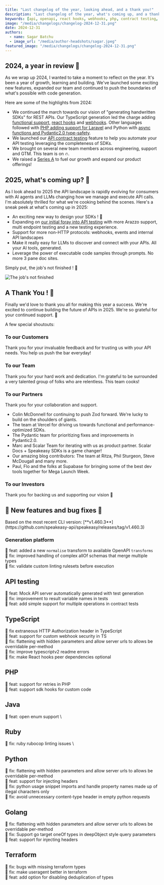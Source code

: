 ```yaml
---
title: "Last changelog of the year, looking ahead, and a thank you!"
description: "Last changelog of the year, what's coming up, and a thank you! - December 30, 2024"
keywords: [api, openapi, react hooks, webhooks, php, contract testing, sdks, developer experience, devex, dx]
image: "/media/changelogs/changelog-2024-12-31.png"
date: 2024-12-31
authors:
  - name: Sagar Batchu
  - image_url: "/media/author-headshots/sagar.jpeg"
featured_image: "/media/changelogs/changelog-2024-12-31.png"
---
```



## 2024, a year in review 📅

As we wrap up 2024, I wanted to take a moment to reflect on the year. It's been a year of growth, learning and building. We've launched some exciting new features, 
expanded our team and continued to push the boundaries of what's possible with code generation.

Here are some of the highlights from 2024:

- We continued the march towards our vision of "generating handwritten SDKs" for REST APIs. Our TypeScript generation led the charge adding [functional support](/post/standalone-functions), [react hooks](/post/release-react-hooks) and [webhooks](/post/release-webhooks-support). Other languages followed with [PHP adding support for Laravel](/post/release-php) and Python with [async functions and Pydantic2.0 type-safety](/post/release-python-v2-alpha).
- We launched our [API contract testing](/post/release-contract-testing/) feature to help you automate your API testing leveraging the completeness of SDKs.
- We brought on several new team members across engineering, support and GTM. This team is on 🔥.
- We raised a [Series A](/post/fundraising-series-a/) to fuel our growth and expand our product offerings!

## 2025, what's coming up? 🚀

As I look ahead to 2025 the API landscape is rapidly evolving for consumers with AI agents and LLMs changing how we manage and execute API calls. I'm absolutely thrilled for 
what we're cooking behind the scenes. Here's a sneak peek at what's coming up in 2025:

- An exciting new way to design your SDKs ! 🎨
- Expanding on [our initial foray into API testing]() with more Arazzo support, multi endpoint testing and a new testing experience. 
- Support for more non-HTTP protocols: webhooks, events and internal API landscapes
- Make it really easy for LLMs to discover and connect with your APIs. All your AI tools, generated.
- Leverage the power of executable code samples through prompts. No more 3 pane doc sites.

Simply put, the job's not finished ! 🚧

![The job's not finished](./assets/jobs_not_finished.gif)

## A Thank You ! 🎉

Finally we'd love to thank you all for making this year a success. We're excited to continue building the future of APIs in 2025. We're so grateful for your continued support. 🙏 

A few special shoutouts:

### To our Customers

Thank you for your invaluable feedback and for trusting us with your API needs. You help us push the bar everyday!

### To our Team

Thank you for your hard work and dedication. I'm grateful to be surrounded a very talented group of folks who are relentless. This team cooks!

### To our Partners

Thank you for your collaboration and support.

- Colin McDonnell for continuing to push Zod forward. We're lucky to build on the shoulders of giants.
- The team at Vercel for driving us towards functional and performance-optimized SDKs.
- The Pydantic team for prioritizing fixes and improvements in Pydantic2.0.
- Marc and Scalar Team for iterating with us as product partner. Scalar Docs + Speakeasy SDKs is a game changer! 
- Our amazing blog contributors: The team at Ritza, Phil Sturgeon, Steve McDougall and many more.
- Paul, Flo and the folks at Supabase for bringing some of the best dev tools together for Mega Launch Week.

### To our Investors

Thank you for backing us and supporting our vision 🚀 

## 🐝 New features and bug fixes 🐛

<Callout title="NOTE" variant="info">
  Based on the most recent CLI version: [**v1.460.3**](https://github.com/speakeasy-api/speakeasy/releases/tag/v1.460.3)
</Callout>

### Generation platform

🐝 feat: added a new `normalise` transform to available OpenAPI `transforms` \
🐛 fix: improved handling of complex allOf schemas that merge multiple types \
🐛 fix: validate custom linting rulesets before execution

## API testing

🐝 feat: Mock API server automatically generated with test generation \
🐛 fix: improvement to result variable names in tests \
🐝 feat: add simple support for multiple operations in contract tests

## TypeScript

🐛 fix extraneous HTTP Authorization header in TypeScript \
🐝 feat: support for custom webhook security in TS \
🐛 fix: flattening with hidden parameters and allow server urls to allows be overridable per-method \
🐛 fix: improve typescriptv2 readme errors \
🐛 fix: make React hooks peer dependencies optional

## PHP

🐝 feat: support for retries in PHP \
🐝 feat: support sdk hooks for custom code


## Java

🐝 feat: open enum support \

 ## Ruby

🐛 fix: ruby rubocop linting issues \

 ## Python
 
🐛 fix: flattening with hidden parameters and allow server urls to allows be overridable per-method \
🐝 feat: support for injecting headers \
🐛 fix: python usage snippet imports and handle property names made up of illegal characters only \
🐛 fix: avoid unnecessary content-type header in empty python requests 

 ## Golang

🐛 fix: flattening with hidden parameters and allow server urls to allows be overridable per-method \
🐛 fix: Support go target oneOf types in deepObject style query parameters \
🐝 feat: support for injecting headers 

 ## Terraform

🐛 fix: bugs with missing terraform types \
🐛 fix: make useragent better in terraform \
🐝 feat: add option for disabling deduplication of types
